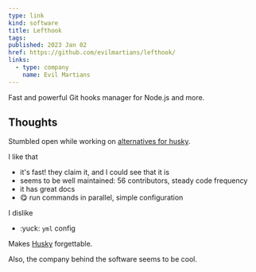 ```yaml
---
type: link
kind: software
title: Lefthook
tags:
published: 2023 Jan 02
href: https://github.com/evilmartians/lefthook/
links:
  - type: company
    name: Evil Martians
---
```


<Abstract>

Fast and powerful Git hooks manager for Node.js and more.

</Abstract>

## Thoughts

Stumbled open while working on [alternatives for husky](/meta/records/current/lefthook).

I like that

- it's fast! they claim it, and I could see that it is
- seems to be well maintained: 56 contributors, steady code frequency
- it has great docs
- :yum: run commands in parallel, simple configuration

I dislike

- :yuck: `yml` config

Makes [Husky](/links/software/husky) forgettable.

Also, the company behind the software seems to be cool.

